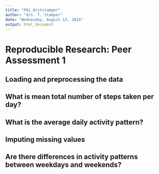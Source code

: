 ```yaml
---
title: "PA1_drststamper"
author: "drs. T. Stamper"
date: "Wednesday, August 13, 2014"
output: html_document
---
```


# Reproducible Research: Peer Assessment 1
## Loading and preprocessing the data
## What is mean total number of steps taken per day?
## What is the average daily activity pattern?
## Imputing missing values
## Are there differences in activity patterns between weekdays and weekends?